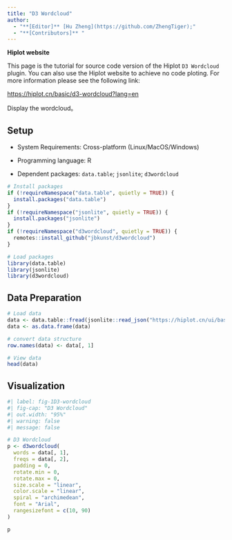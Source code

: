```yaml
---
title: "D3 Wordcloud"
author:
  - "**[Editor]** [Hu Zheng](https://github.com/ZhengTiger);"
  - "**[Contributors]** "
---
```


::: callout-note
**Hiplot website**

This page is the tutorial for source code version of the Hiplot `D3 Wordcloud` plugin. You can also use the Hiplot website to achieve no code ploting. For more information please see the following link:

<https://hiplot.cn/basic/d3-wordcloud?lang=en>
:::

Display the wordcloud。

## Setup

-   System Requirements: Cross-platform (Linux/MacOS/Windows)

-   Programming language: R

-   Dependent packages: `data.table`; `jsonlite`; `d3wordcloud`

```r
# Install packages
if (!requireNamespace("data.table", quietly = TRUE)) {
  install.packages("data.table")
}
if (!requireNamespace("jsonlite", quietly = TRUE)) {
  install.packages("jsonlite")
}
if (!requireNamespace("d3wordcloud", quietly = TRUE)) {
  remotes::install_github("jbkunst/d3wordcloud")
}

# Load packages
library(data.table)
library(jsonlite)
library(d3wordcloud)
```

## Data Preparation

```r
# Load data
data <- data.table::fread(jsonlite::read_json("https://hiplot.cn/ui/basic/d3-wordcloud/data.json")$exampleData$textarea[[1]])
data <- as.data.frame(data)

# convert data structure
row.names(data) <- data[, 1]

# View data
head(data)
```

## Visualization

```r
#| label: fig-1D3-wordcloud
#| fig-cap: "D3 Wordcloud"
#| out.width: "95%"
#| warning: false
#| message: false

# D3 Wordcloud
p <- d3wordcloud(
  words = data[, 1], 
  freqs = data[, 2],
  padding = 0,
  rotate.min = 0,
  rotate.max = 0,
  size.scale = "linear",
  color.scale = "linear",
  spiral = "archimedean",
  font = "Arial",
  rangesizefont = c(10, 90)
)

p
```



